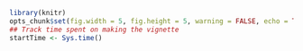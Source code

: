 <!-- NB: Do not add yaml code here, put it at the start of the top level Rmd -->

```r
library(knitr)
opts_chunk$set(fig.width = 5, fig.height = 5, warning = FALSE, echo = TRUE, cache = FALSE, message = TRUE)
## Track time spent on making the vignette
startTime <- Sys.time()
```

